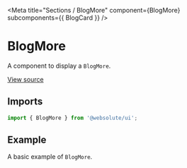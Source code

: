 
<Meta
  title="Sections / BlogMore"
  component={BlogMore}
  subcomponents={{ BlogCard }}
/>

# BlogMore

A component to display a `BlogMore`.

[View source](https://github.com/actarian/design-system/tree/main/src/ui/sections/blog-more)

## Imports

```js
import { BlogMore } from '@websolute/ui';
```

## Example

A basic example of `BlogMore`.

<Canvas>
  <Story name="BlogMore">
    <BlogMore items={BlogMoreDefaults.items} />
  </Story>
</Canvas>

<Canvas>
  <Story name="BlogCard">
    <BlogCard item={BlogCardDefaults.item} maxWidth="540px" margin="3rem" />
  </Story>
</Canvas>
